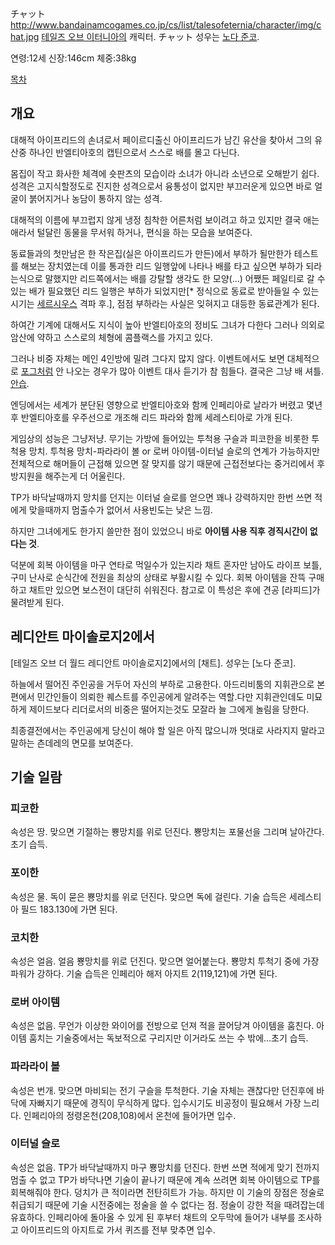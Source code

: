 チャット
http://www.bandainamcogames.co.jp/cs/list/talesofeternia/character/img/chat.jpg
[[테일즈 오브 이터니아]]의 캐릭터. チャット 성우는 [[노다 준코]].

연령:12세 신장:146cm 체중:38kg

[[목차]]

== 개요 ==
대해적 아이프리드의 손녀로서 페이르디출신 아이프리드가 남긴 유산을 찾아서 그의 유산중 하나인 반엘티아호의 캡틴으로서 스스로 배를 몰고 다닌다.

몸집이 작고 화사한 체격에 숏판츠의 모습이라 소녀가 아니라 소년으로 오해받기 쉽다. 성격은 고지식할정도로 진지한 성격으로서 융통성이 없지만 부끄러운게 있으면 바로 얼굴이 붉어지거나 농담이 통하지 않는 성격.

대해적의 이름에 부끄럽지 않게 냉정 침착한 어른처럼 보이려고 하고 있지만 결국 애는 애라서 털달린 동물을 무서워 하거나, 편식을 하는 모습을 보여준다.

동료들과의 첫만남은 한 작은집(실은 아이프리드가 만든)에서 부하가 될만한가 테스트를 해보는 장치였는데 이를 통과한 리드 일행앞에 나타나 배를 타고 싶으면 부하가 되라는식으로 말했지만 리드쪽에서는 배를 강탈할 생각도 한 모양(...) 어쨌든 페일티로 갈 수 있는 배가 필요했던 리드 일행은 부하가 되었지만[* 정식으로 동료로 받아들일 수 있는 시기는 [[세르시우스]] 격파 후.], 점점 부하라는 사실은 잊혀지고 대등한 동료관계가 된다.

하여간 기계에 대해서도 지식이 높아 반엘티아호의 정비도 그녀가 다한다 그러나 의외로 암산에 약하고 스스로의 체형에 콤플랙스를 가지고 있다. 

그러나 비중 자체는 메인 4인방에 밀려 그다지 많지 않다. 이벤트에서도 보면 대체적으로 [[포그]]처럼 안 나오는 경우가 많아 이벤트 대사 듣기가 참 힘들다. 결국은 그냥 배 셔틀. [[안습]].

엔딩에서는 세계가 분단된 영향으로 반엘티아호와 함께 인페리아로 날라가 버렸고 몇년후 반엘티아호를 우주선으로 개조해 리드 파라와 함께 세레스티아로 가개 된다.

게임상의 성능은 그냥저냥. 무기는 가방에 들어있는 투척용 구슬과 피코한을 비롯한 투척용 망치. 투척용 망치-파라라이 볼 or 로버 아이템-이터널 슬로의 연계가 가능하지만 전체적으로 해머들이 근접해 있으면 잘 맞지를 않기 때문에 근접전보다는 중거리에서 후방지원을 해주는게 더 어울린다.

TP가 바닥날때까지 망치를 던지는 이터널 슬로를 얻으면 꽤나 강력하지만 한번 쓰면 적에게 맞을때까지 멈출수가 없어서 사용빈도는 낮은 느낌.

하지만 그녀에게도 한가지 쓸만한 점이 있었으니 바로 '''아이템 사용 직후 경직시간이 없다는 것'''. 

덕분에 회복 아이템을 마구 연타로 먹일수가 있는지라 채트 혼자만 남아도 라이프 보틀, 구미 난사로 순식간에 전원을 최상의 상태로 부활시킬 수 있다. 회복 아이템을 잔뜩 구매하고 채트만 있으면 보스전이 대단히 쉬워진다. 참고로 이 특성은 후에 견공 [라피드]가 물려받게 된다.

== 레디안트 마이솔로지2에서 ==
[테일즈 오브 더 월드 레디안트 마이솔로지2]에서의 [채트]. 성우는 [노다 준코].

하늘에서 떨어진 주인공을 거두어 자신의 부하로 고용한다. 아드리비툼의 지휘관으로 본편에서 민간인들이 의뢰한 퀘스트를 주인공에게 알려주는 역할.다만 지휘관인데도 미묘하게 제이드보다 리더로서의 비중은 떨어지는것도 모잘라 늘 그에게 놀림을 당한다.

최종결전에서는 주인공에게 당신이 해야 할 일은 아직 많으니까 멋대로 사라지지 말라고 말하는 츤데레의 면모를 보여준다.

== 기술 일람 ==
=== 피코한 ===
속성은 땅. 맞으면 기절하는 뿅망치를 위로 던진다. 뿅망치는 포물선을 그리며 날아간다. 초기 습득.

=== 포이한 ===
속성은 물. 독이 묻은 뿅망치를 위로 던진다. 맞으면 독에 걸린다. 기술 습득은 세레스티아 필드 183.130에 가면 된다.

=== 코치한 ===
속성은 얼음. 얼음 뿅망치를 위로 던진다. 맞으면 얼어붙는다. 뿅망치 투척기 중에 가장 파워가 강하다. 기술 습득은 인페리아 해저 아지트 2(119,121)에 가면 된다.

=== 로버 아이템 ===
속성은 없음. 무언가 이상한 와이어를 전방으로 던져 적을 끌어당겨 아이템을 훔친다. 아이템 훔치는 기술중에서는 독보적으로 구리지만 이거라도 쓰는 수 밖에...초기 습득.

=== 파라라이 볼 ===
속성은 번개. 맞으면 마비되는 전기 구슬을 투척한다. 기술 자체는 괜찮다만 던진후에 바닥에 자빠지기 때문에 경직이 무식하게 많다. 입수시기도 비공정이 필요해서 가장 느리다. 인페리아의 정령온천(208,108)에서 온천에 들어가면 입수.

=== 이터널 슬로 ===
속성은 없음. TP가 바닥날때까지 마구 뿅망치를 던진다. 한번 쓰면 적에게 맞기 전까지 멈출 수 없고 TP가 바닥나면 기술이 끝나기 때문에 계속 쓰려면 회복 아이템으로 TP를 회복해줘야 한다. 덩치가 큰 적이라면 전탄히트가 가능. 하지만 이 기술의 장점은 정술로 취급되기 때문에 기술 시전중에는 정술을 쓸 수 없다는 점. 정술이 강한 적을 때려잡는데 유효하다. 인페리아에 돌아올 수 있게 된 후부터 채트의 오두막에 들어가 내부를 조사하고 아이프리드의 아지트로 가서 퀴즈를 전부 맞추면 입수.
